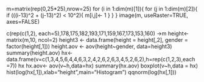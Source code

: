 m=matrix(rep(0,25*25),nrow=25)
for (i in 1:dim(m)[1]){
  for (j in 1:dim(m)[2]){
    if (((i-13)^2 + (j-13)^2) < 10^2){
      m[i,j]<- 1
    }
  }
}
image(m, useRaster=TRUE, axes=FALSE)

c(rep(c(1,2), each=5),178,175,182,193,171,159,167,173,153,160) ->m
height<- matrix(m,10, ncol=2)
height3 <- data.frame(height = height[,2], gender = factor(height[,1]))
height.aov <- aov(height~gender, data=height3)
summary(height.aov)
hx<- data.frame(v=c(1,3,4,5,6,4,4,6,3,2,4,2,6,2,6,3,4,5,2,6,2),h=rep(c(1,2,3),each=7))
hx
hx.aov<- aov(v~h,data=hx)
summary(hx.aov)
boxplot(v~h,data = hx)
hist(log(hx[,1]),xlab="height",main="Histogram")
qqnorm(log(hx[,1]))
